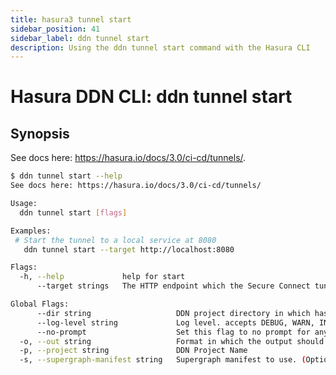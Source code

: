 ```yaml
---
title: hasura3 tunnel start
sidebar_position: 41
sidebar_label: ddn tunnel start
description: Using the ddn tunnel start command with the Hasura CLI
---
```


# Hasura DDN CLI: ddn tunnel start 

## Synopsis
See docs here: https://hasura.io/docs/3.0/ci-cd/tunnels/.

```bash
$ ddn tunnel start --help
See docs here: https://hasura.io/docs/3.0/ci-cd/tunnels/

Usage:
  ddn tunnel start [flags]

Examples:
 # Start the tunnel to a local service at 8080
   ddn tunnel start --target http://localhost:8080

Flags:
  -h, --help             help for start
      --target strings   The HTTP endpoint which the Secure Connect tunnel connect to

Global Flags:
      --dir string                   DDN project directory in which hasura.yaml is present (default ".")
      --log-level string             Log level. accepts DEBUG, WARN, INFO, ERROR, FATAL (default "INFO")
      --no-prompt                    Set this flag to no prompt for anything, the command fails if any input is missing
  -o, --out string                   Format in which the output should be printed, accepts table, json and yaml (default "table")
  -p, --project string               DDN Project Name
  -s, --supergraph-manifest string   Supergraph manifest to use. (Optional. DefaultSupergraphManifest used  if not provided)
```

